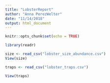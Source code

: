 ```yaml
---
title: "LobsterReport"
author: "Anna PerezWelter"
date: "11/14/2018"
output: html_document
---
```


```r
knitr::opts_chunk$set(echo = TRUE)
```

```r
library(readr)

size <- read_csv("lobster_size_abundance.csv")
View(size)

traps <- read_csv("lobster_traps.csv")

View(traps)
```

